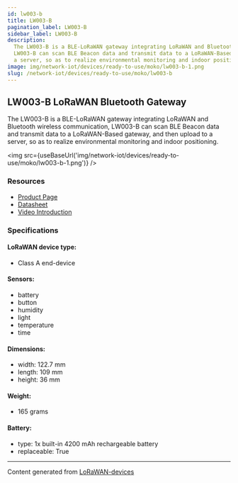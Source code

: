 ```yaml
---
id: lw003-b
title: LW003-B
pagination_label: LW003-B
sidebar_label: LW003-B
description:
  The LW003-B is a BLE-LoRaWAN gateway integrating LoRaWAN and Bluetooth wireless communication,
  LW003-B can scan BLE Beacon data and transmit data to a LoRaWAN-Based gateway, and then upload to
  a server, so as to realize environmental monitoring and indoor positioning.
image: img/network-iot/devices/ready-to-use/moko/lw003-b-1.png
slug: /network-iot/devices/ready-to-use/moko/lw003-b
---
```



## LW003-B LoRaWAN Bluetooth Gateway

The LW003-B is a BLE-LoRaWAN gateway integrating LoRaWAN and Bluetooth wireless communication,
LW003-B can scan BLE Beacon data and transmit data to a LoRaWAN-Based gateway, and then upload to a
server, so as to realize environmental monitoring and indoor positioning.

<img src={useBaseUrl('img/network-iot/devices/ready-to-use/moko/lw003-b-1.png')} />

### Resources

- [Product Page](https://www.mokosmart.com/lorawan-probe-lw003-b/)
- [Datasheet](https://www.mokosmart.com/wp-content/uploads/2023/05/LW003-B-Datasheet-V2.1.pdf)
- [Video Introduction](https://www.youtube.com/watch?v=53W657Oiw68)

### Specifications

#### LoRaWAN device type:

- Class A end-device

#### Sensors:

- battery
- button
- humidity
- light
- temperature
- time

#### Dimensions:

- width: 122.7 mm
- length: 109 mm
- height: 36 mm

#### Weight:

- 165 grams

#### Battery:

- type: 1x built-in 4200 mAh rechargeable battery
- replaceable: True

---

Content generated from [LoRaWAN-devices](https://github.com/TheThingsNetwork/lorawan-devices)
